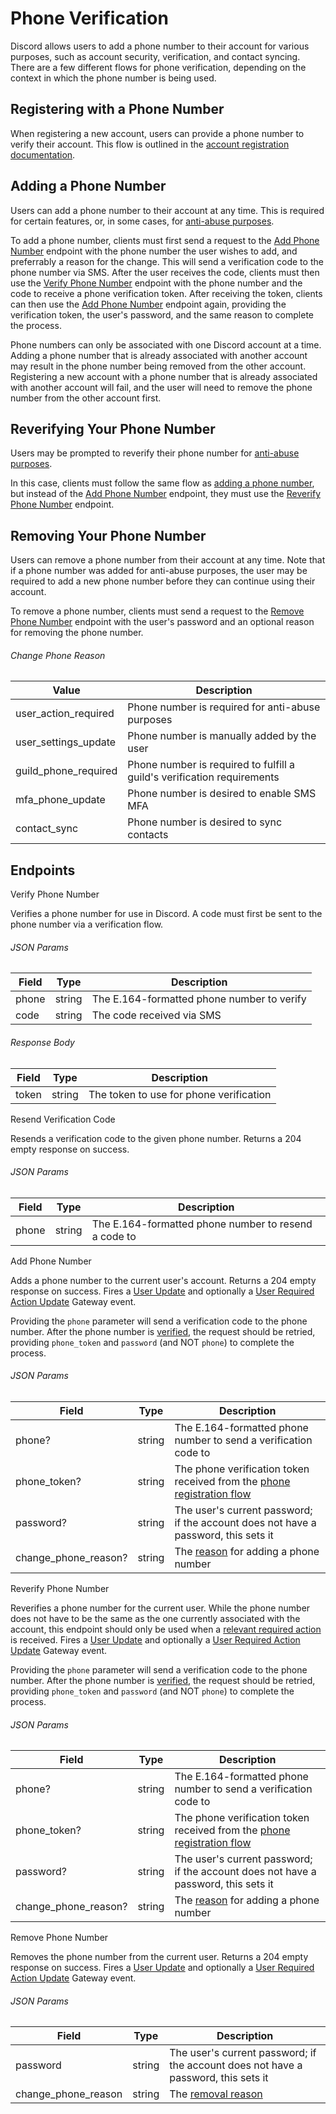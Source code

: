 # Phone Verification

Discord allows users to add a phone number to their account for various purposes, such as account security, verification, and contact syncing.
There are a few different flows for phone verification, depending on the context in which the phone number is being used.

## Registering with a Phone Number

When registering a new account, users can provide a phone number to verify their account. This flow is outlined in the [account registration documentation](/authentication#phone-registration).

## Adding a Phone Number

Users can add a phone number to their account at any time. This is required for certain features, or, in some cases, for [anti-abuse purposes](/resources/user#required-action-type).

To add a phone number, clients must first send a request to the [Add Phone Number](#add-phone-number) endpoint with the phone number the user wishes to add, and preferrably a reason for the change. This will send a verification code to the phone number via SMS.
After the user receives the code, clients must then use the [Verify Phone Number](#verify-phone-number) endpoint with the phone number and the code to receive a phone verification token.
After receiving the token, clients can then use the [Add Phone Number](#add-phone-number) endpoint again, providing the verification token, the user's password, and the same reason to complete the process.

<Alert type="info">

Phone numbers can only be associated with one Discord account at a time. Adding a phone number that is already associated with another account may result in the phone number being removed from the other account.
Registering a new account with a phone number that is already associated with another account will fail, and the user will need to remove the phone number from the other account first.

</Alert>

## Reverifying Your Phone Number

Users may be prompted to reverify their phone number for [anti-abuse purposes](/resources/user#required-action-type).

In this case, clients must follow the same flow as [adding a phone number](#adding-a-phone-number), but instead of the [Add Phone Number](#add-phone-number) endpoint, they must use the [Reverify Phone Number](#reverify-phone-number) endpoint.

## Removing Your Phone Number

Users can remove a phone number from their account at any time. Note that if a phone number was added for anti-abuse purposes, the user may be required to add a new phone number before they can continue using their account.

To remove a phone number, clients must send a request to the [Remove Phone Number](#remove-phone-number) endpoint with the user's password and an optional reason for removing the phone number.

###### Change Phone Reason

| Value                | Description                                                             |
| -------------------- | ----------------------------------------------------------------------- |
| user_action_required | Phone number is required for anti-abuse purposes                        |
| user_settings_update | Phone number is manually added by the user                              |
| guild_phone_required | Phone number is required to fulfill a guild's verification requirements |
| mfa_phone_update     | Phone number is desired to enable SMS MFA                               |
| contact_sync         | Phone number is desired to sync contacts                                |

## Endpoints

<RouteHeader method="POST" url="/phone-verifications/verify" unauthenticated>
  Verify Phone Number
</RouteHeader>

Verifies a phone number for use in Discord. A code must first be sent to the phone number via a verification flow.

###### JSON Params

| Field | Type   | Description                                |
| ----- | ------ | ------------------------------------------ |
| phone | string | The E.164-formatted phone number to verify |
| code  | string | The code received via SMS                  |

###### Response Body

| Field | Type   | Description                             |
| ----- | ------ | --------------------------------------- |
| token | string | The token to use for phone verification |

<RouteHeader method="POST" url="/phone-verifications/resend" unauthenticated>
  Resend Verification Code
</RouteHeader>

Resends a verification code to the given phone number. Returns a 204 empty response on success.

###### JSON Params

| Field | Type   | Description                                          |
| ----- | ------ | ---------------------------------------------------- |
| phone | string | The E.164-formatted phone number to resend a code to |

<RouteHeader method="POST" url="/users/@me/phone">
  Add Phone Number
</RouteHeader>

Adds a phone number to the current user's account. Returns a 204 empty response on success. Fires a [User Update](/topics/gateway-events#user-update) and optionally a [User Required Action Update](/topics/gateway-events#user-required-action-update) Gateway event.

<Alert type="info">

Providing the `phone` parameter will send a verification code to the phone number. After the phone number is [verified](#verify-phone-number), the request should be retried, providing `phone_token` and `password` (and NOT `phone`) to complete the process.

</Alert>

###### JSON Params

| Field                | Type   | Description                                                                                      |
| -------------------- | ------ | ------------------------------------------------------------------------------------------------ |
| phone?               | string | The E.164-formatted phone number to send a verification code to                                  |
| phone_token?         | string | The phone verification token received from the [phone registration flow](#adding-a-phone-number) |
| password?            | string | The user's current password; if the account does not have a password, this sets it               |
| change_phone_reason? | string | The [reason](#change-phone-reason) for adding a phone number                                     |

<RouteHeader method="POST" url="/users/@me/phone/reverify">
  Reverify Phone Number
</RouteHeader>

Reverifies a phone number for the current user. While the phone number does not have to be the same as the one currently associated with the account, this endpoint should only be used when a [relevant required action](/resources/user#required-action-type) is received.
Fires a [User Update](/topics/gateway-events#user-update) and optionally a [User Required Action Update](/topics/gateway-events#user-required-action-update) Gateway event.

<Alert type="info">

Providing the `phone` parameter will send a verification code to the phone number. After the phone number is [verified](#verify-phone-number), the request should be retried, providing `phone_token` and `password` (and NOT `phone`) to complete the process.

</Alert>

###### JSON Params

| Field                | Type   | Description                                                                                      |
| -------------------- | ------ | ------------------------------------------------------------------------------------------------ |
| phone?               | string | The E.164-formatted phone number to send a verification code to                                  |
| phone_token?         | string | The phone verification token received from the [phone registration flow](#adding-a-phone-number) |
| password?            | string | The user's current password; if the account does not have a password, this sets it               |
| change_phone_reason? | string | The [reason](#change-phone-reason) for adding a phone number                                     |

<RouteHeader method="DELETE" url="/users/@me/phone" mfa>
  Remove Phone Number
</RouteHeader>

Removes the phone number from the current user. Returns a 204 empty response on success. Fires a [User Update](/topics/gateway-events#user-update) and optionally a [User Required Action Update](/topics/gateway-events#user-required-action-update) Gateway event.

###### JSON Params

| Field               | Type   | Description                                                                        |
| ------------------- | ------ | ---------------------------------------------------------------------------------- |
| password            | string | The user's current password; if the account does not have a password, this sets it |
| change_phone_reason | string | The [removal reason](#change-phone-reason)                                         |
